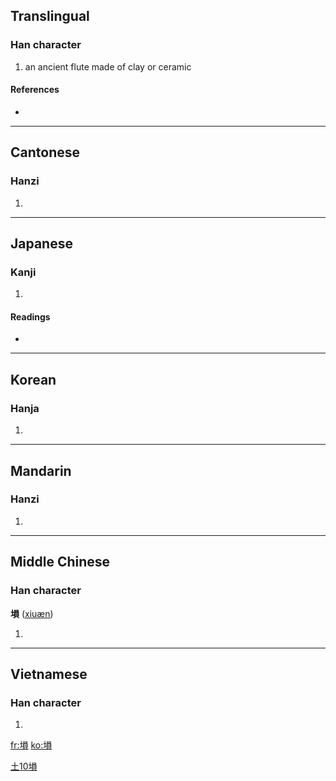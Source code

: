 {{also|埙|壎}}
==Translingual==

===Han character===
{{Han char|rn=32|rad=土|as=10|sn=13|four=4618<sub>6</sub>|canj=土口月金 (GRBC)}}

# an ancient flute made of clay or ceramic

====References====
* {{Han ref|kx=0236.210|dkj=05360|dj=0474.120|hdz=10472.020|uh=5864|ud=22628|bh=DCE4|bd=56548}}

----

==Cantonese==

===Hanzi===
{{yue-hanzi|jyut=|y=hyun1|sim=埙}}

# {{defn|Cantonese}}

----

==Japanese==

===Kanji===
{{ja-kanji|grade=|rs=土10}}

# {{defn|Japanese}}

====Readings====
* {{ja-readings|on=[[けん]] (ken < kwen), [[こん]] (kon)|kun=[[つちぶえ]] (tsuchibue)}}

----

==Korean==

===Hanja===
{{ko-hanja|hangeul=[[훈]]|rv=hun|mr=hun}}

# {{defn|Korean}}

----

==Mandarin==

===Hanzi===
{{cmn-hanzi|sim=埙|pin=[[xūn]] ([[xun1]])|wg=hsün<sup>1</sup>}}

# {{defn|Mandarin}}

[[Category:zh-tw:Musical instruments|土10塤]]

----

==Middle Chinese==

===Han character===
'''塤''' ([[xiuæn]])

# {{defn|Middle Chinese}}

----

==Vietnamese==

===Han character===
{{vi-hantu|[[ven]]}}

# {{defn|Vietnamese}}

[[fr:塤]]
[[ko:塤]]